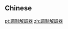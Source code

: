 {{also|调制解调器|調製解調器}}
==Chinese==
{{zh-see|調製解調器|v}}

{{zh-cat|Computing}}

[[pt:調制解調器]]
[[zh:調制解調器]]